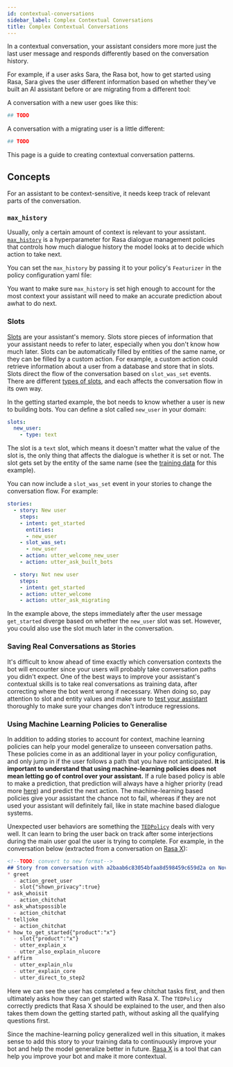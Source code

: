 ```yaml
---
id: contextual-conversations
sidebar_label: Complex Contextual Conversations
title: Complex Contextual Conversations
---
```



In a contextual conversation, your assistant considers more more just the last
user message and responds differently based on the conversation history. 

For example, if a user asks Sara, the Rasa bot, how to get started using Rasa,
Sara gives the user
different information based on whether they've built an AI assistant before or are
migrating from a different tool:

A conversation with a new user goes like this:
```yaml
## TODO
```

A conversation with a migrating user is a little different:
```yaml
## TODO
```

This page is a guide to creating contextual conversation patterns. 

## Concepts

For an assistant to be context-sensitive, it needs keep track of relevant parts of the conversation.
<!-- it automatiaclly keeps track of a certain number of turns defined by max_history. For things
that should last longer than max history, you should use slots-->

### `max_history`

Usually, only a certain amount of context is relevant to your assistant. 
[`max_history`](policies.mdx#max-history) is a hyperparameter for Rasa dialogue management policies
that controls how much dialogue history the model looks at to decide which
action to take next. 

You can set the `max_history` by passing it to your policy's `Featurizer`
in the policy configuration yaml file:

<!--TODO: Complete this section based on a better understanding of 
policies in 2.0 esp re. priorities & memoization-->

You want to make sure `max_history` is set high enough
to account for the most context your assistant will need to make an accurate 
prediction about awhat to do next.

### Slots

[Slots](domain.mdx#slots) are your assistant's memory. Slots store pieces of information that your
assistant needs to refer to later, especially when you don't know how much later. 
Slots can be automatically filled by entities of the 
same name, or they can be filled by a custom action. For example, a custom action could retrieve
information about a user from a database and store that in slots. Slots direct the flow of the conversation
based on `slot_was_set` events. There are different [types of slots](domain.mdx#slot-types),
and each affects the conversation flow in its own way. 

In the getting started example, the bot needs to know whether a user is new to building bots.
You can define a slot called `new_user` in your domain:

```yaml
slots:
  new_user:
    - type: text
```

The slot is a `text` slot,
which means it doesn't matter what the value of the slot is, the only thing that 
affects the dialogue is whether it is set or not. The slot gets set by the entity of the same name
(see the [training data](#nlu-training-data) for this example).

You can now include a `slot_was_set` event in your stories to change the conversation flow.
For example:

```yaml
stories:
  - story: New user
    steps:
    - intent: get_started
      entities:
      - new_user
    - slot_was_set:
      - new_user
    - action: utter_welcome_new_user
    - action: utter_ask_built_bots

  - story: Not new user
    steps:
    - intent: get_started
    - action: utter_welcome
    - action: utter_ask_migrating
```

In the example above, the steps immediately after the user message `get_started` diverge
based on whether the `new_user` slot was set. However, you could also use the slot much
later in the conversation.

### Saving Real Conversations as Stories

It's difficult to know ahead of time exactly which conversation
contexts the bot will encounter since your users will probably take conversation paths you didn't expect. 
One of the best ways to improve your assistant's contextual skills 
is to take real conversations as training data, after correcting where
the bot went wrong if necessary. When doing so, pay attention
to slot and entity values and make sure to [test your assistant](testing-your-assistant.mdx)
thoroughly to make sure your changes don't introduce regressions. 

### Using Machine Learning Policies to Generalise

In addition to adding stories to account for context,
machine learning policies can help your model generalize
to unseeen conversation paths. These policies
come in as an additional layer in your policy configuration,
and only jump in if the user follows a path that you have not anticipated. **It is important
to understand that using machine-learning policies does not mean letting go of control over your
assistant.** If a rule based policy is able to make a prediction, that prediction will
always have a higher priority (read more [here](./policies.mdx#action-selection)) and predict the next action. The
machine-learning based policies give your assistant the chance not to fail, whereas if they are not
used your assistant will definitely fail, like in state machine based dialogue systems.

Unexpected user behaviors are something the [`TEDPolicy`](https://blog.rasa.com/unpacking-the-ted-policy-in-rasa-open-source/) deals with
very well. It can learn to bring the user back on track after some
interjections during the main user goal the user is trying to complete. For example,
in the conversation below (extracted from a conversation on [Rasa X](https://rasa.com/docs/rasa-x/user-guide/review-conversations/)):

```md
<!--TODO: convert to new format-->
## Story from conversation with a2baab6c83054bfaa8d598459c659d2a on November 28th 2019
* greet
  - action_greet_user
  - slot{"shown_privacy":true}
* ask_whoisit
  - action_chitchat
* ask_whatspossible
  - action_chitchat
* telljoke
  - action_chitchat
* how_to_get_started{"product":"x"}
  - slot{"product":"x"}
  - utter_explain_x
  - utter_also_explain_nlucore
* affirm
  - utter_explain_nlu
  - utter_explain_core
  - utter_direct_to_step2
```

Here we can see the user has completed a few chitchat tasks first, and then ultimately
asks how they can get started with Rasa X. The `TEDPolicy` correctly predicts that
Rasa X should be explained to the user, and then also takes them down the getting started
path, without asking all the qualifying questions first.

Since the machine-learning policy generalized well in this situation, it makes sense to add this story
to your training data to continuously improve your bot and help the model generalize
better in future. [Rasa X](https://rasa.com/docs/rasa-x/) is a tool that can help
you improve your bot and make it more contextual.
